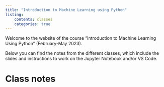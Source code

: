 ```yaml
---
title: "Introduction to Machine Learning using Python"
listing:
    contents: classes
    categories: true
---
```


Welcome to the website of the course "Introduction to Machine Learning Using Python" (February-May 2023).

Below you can find the notes from the different classes, which include the slides and instructions to work on the Jupyter Notebook and/or VS Code.

# Class notes
